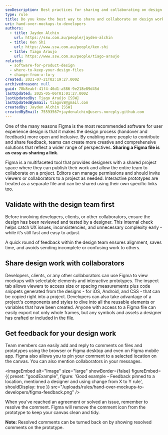 ```yaml
---
seoDescription: Best practices for sharing and collaborating on design work involve using Figma's shared project space to enable open and inclusive feedback.
type: rule
title: Do you know the best way to share and collaborate on design work?
uri: hand-over-mockups-to-developers
authors:
  - title: Jayden Alchin
    url: https://ssw.com.au/people/jayden-alchin
  - title: Ken Shi
    url: https://www.ssw.com.au/people/ken-shi
  - title: Tiago Araujo
    url: https://www.ssw.com.au/people/tiago-araujo
related:
  - software-for-product-design
  - where-to-keep-your-design-files
  - change-from-x-to-y
created: 2021-07-21T02:19:27.000Z
archivedreason: null
guid: 78b8eabf-41f4-46d1-a586-9e218e89d45d
lastUpdated: 2025-05-06T01:01:27.000Z
lastUpdatedBy: Tiago Araújo [SSW]
lastUpdatedByEmail: tiagov8@gmail.com
createdBy: Jayden Alchin [SSW]
createdByEmail: 75593567+jaydenalchin@users.noreply.github.com
---
```


One of the many reasons Figma is the most recommended software for user experience design is that it makes the design process (handover and feedback) more open and inclusive. By enabling more people to contribute and share feedback, teams can create more creative and comprehensive solutions that reflect a wider range of perspectives.
**Sharing a Figma file is as easy as sharing a link.**

Figma is a multifaceted tool that provides designers with a shared project space where they can publish their work and allow the entire team to collaborate on a project. Editors can manage permissions and should invite viewers or collaborators to a project as needed. Interactive prototypes are treated as a separate file and can be shared using their own specific links too.

## Validate with the design team first

Before involving developers, clients, or other collaborators, ensure the design has been reviewed and tested by a designer. This internal check helps catch UX issues, inconsistencies, and unnecessary complexity early - while it’s still fast and easy to adjust.

A quick round of feedback within the design team ensures alignment, saves time, and avoids sending incomplete or confusing work to others.

## Share design work with collaborators

Developers, clients, or any other collaborators can use Figma to view mockups with selectable elements and interactive prototypes. The inspect tab allows viewers to access size or spacing measurements plus code snippets generated from the designs - for iOS, Android, and CSS - that can be copied right into a project. Developers can also take advantage of a project's components and styles to dive into all the reusable elements or variables that have been created. Anyone with access to a Figma file can easily export not only whole frames, but any symbols and assets a designer has crafted or included in the file.

<youtubeEmbed url="https://www.youtube.com/embed/EQ_FL6u8EyM" description="Video: Figma For Beginners: Prepare for Handoff (5 min) - Figma helps developers deliver on the promise of a design" />

## Get feedback for your design work

Team members can easily add and reply to comments on files and prototypes using the browser or Figma desktop and even on Figma mobile app. Figma also allows you to pin your comment to a selected location on the canvas. You can also mention collaborators in your messages.

<imageEmbed
  alt="Image"
  size="large"
  showBorder={false}
  figureEmbed={{
    preset: "goodExample",
    figure: 'Good example - Feedback pinned to a location, mentioned a designer and using change from X to Y rule',
    shouldDisplay: true
  }}
  src="/uploads/rules/hand-over-mockups-to-developers/figma-feedback.png"
/>

When you've reached an agreement or solved an issue, remember to resolve the comment. Figma will remove the comment icon from the prototype to keep your canvas clean and tidy.

**Note:** Resolved comments can be turned back on by showing resolved comments on the prototype.
